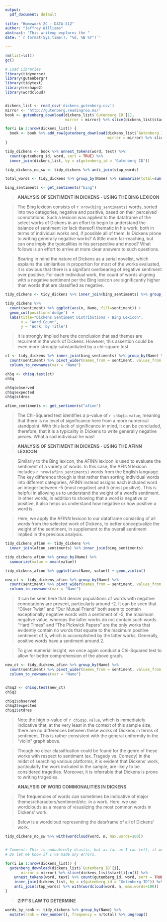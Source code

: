 ```yaml
---
output:
  pdf_document: default
  
title: "Homework 2C - DATA-312"
author: "Jeffrey Williams"
abstract: "This writeup explores the "
date: '`r format(Sys.time(), "%d, %B %Y")`'

---
```


```r
rm(list=ls())
gc()

# Load Libraries
library(tidyverse)
library(gutenbergr)
library(tidytext)
library(reshape2)
library(wordcloud)


dickens_list <- read_csv('dickens_gutenberg.csv')
mirror <- 'http://gutenberg.readingroo.ms/'
book <- gutenberg_download(dickens_list$`Gutenberg ID`[1],
                           mirror = mirror) %>% slice(dickens_list$start[1]:n())

for(i in 2:nrow(dickens_list)) {
  book <- book %>% add_row(gutenberg_download(dickens_list$`Gutenberg ID`[i],
                                              mirror = mirror) %>% slice(dickens_list$start[i]:n()))
}

tidy_dickens <- book %>% unnest_tokens(word, text) %>%
  count(gutenberg_id, word, sort = TRUE) %>%
  inner_join(dickens_list, by = c(gutenberg_id = "Gutenberg ID")) 

tidy_dickens_no_sw <- tidy_dickens %>% anti_join(stop_words)

total_words <- tidy_dickens %>% group_by(Name) %>% summarize(total=sum(n))

bing_sentiments <- get_sentiments("bing") 

```


> **ANALYSIS OF SENTIMENT IN DICKENS - USING THE BING LEXICON**

> The Bing lexicon consists of `r nrow(bing_sentiments)` words, sorted into two categories, negative and positive, based on their perceived connotations. Such a lexicon was applied to the dataframe of the select works of Dickens in an effort to begin to understand the balance of sentiment (or lack thereof) thematic in his work, both in terms of individual works and, if possible all of them. Is Dickens prone to writing generally negative works? A little more far-reaching, but can one imply the typicalities in his perspective and mood? What follows is an effort to arrive at more clear answers to such questions.

> Bearing in mind the nature of Dickens as a serial novelist, which explains the similarities in proportion for most of the works evaluated, it is obvious that there is a signifant overbearing of negative sentiment over positive. For each individual work, the count of words aligning with a negative sentiment per the Bing lexicon are significantly higher than words that are classified as negative.

```r

tidy_dickens <- tidy_dickens %>% inner_join(bing_sentiments) %>% group_by(Name)

tidy_dickens %>%
  count(sentiment) %>% ggplot(aes(n, Name, fill=sentiment)) + 
  geom_col(position='dodge')  + 
  labs(title="Dickens Sentiment Distributions - Bing Lexicon",
       x = "Word Count",
       y = "Work, by Title")


```

> It is strongly implied here the conclusion that sad themes are recurrent in the work of Dickens. However, this assertion could be even more strongly substantiated by a chi-square test. \

```r
ct <- tidy_dickens %>% inner_join(bing_sentiments) %>% group_by(Name) %>%
  count(sentiment) %>% pivot_wider(names_from = sentiment, values_from = n) %>%
  column_to_rownames(var = "Name")

chSq <- chisq.test(ct)
chSq

chSq$observed
chSq$expected
chSq$stdres

afinn_sentiments <- get_sentiments("afinn")
```

> The Chi-Squared test identifies a p-value of `r chSq$p.value`, meaning that there is no level of significance here from a more numerical standpoint. With this lack of significance in mind, it can be concluded, therefore, that it is a typicality in Dickens to write generally negative pieces. What a sad individual he was!\

> **ANALYSIS OF SENTIMENT IN DICKENS - USING THE AFINN LEXICON**

> Similarly to the Bing lexicon, the AFINN lexicon is used to evaluate the sentiment of a variety of words. In this case, the AFINN lexicon includes `r nrow(afinn_sentiments)` words from the English language. The key difference though is that rather than sorting individual words into different categories, AFINN instead assigns each included word an integer between -5 (most negative) and 5 (most positive). This is helpful in allowing us to understand the weight of a word's sentiment. In other words, in addition to showing that a word is negative or positive, it also helps us understand how negative or how positive a word is.\

> Here, we apply the AFINN lexicon to our dataframe consisting of all words from the selected work of Dickens, to better conceptualize the weight of the sentiment, in supplement to the overall sentiment implied in the previous analysis.\

```r
tidy_dickens_afinn <- tidy_dickens %>%
  inner_join(afinn_sentiments) %>% inner_join(bing_sentiments)

tidy_dickens_afinn %>% group_by(Name) %>% 
  summarize(value = mean(value))

tidy_dickens_afinn %>% ggplot(aes(Name, value)) + geom_violin()

new_ct <- tidy_dickens_afinn %>% group_by(Name) %>%
  count(sentiment) %>% pivot_wider(names_from = sentiment, values_from = n) %>%
  column_to_rownames(var = "Name")

```

> It can be seen here that denser populations of words with negative connotations are present, particularly around -2. It can be seen that "Oliver Twist" and "Our Mutual Friend" both seem to contain exceptionally negative words with a sentiment of -5, the maximum negative value, whereas the latter works do not contain such words. "Hard Times" and "The Pickwick Papers" are the only works that evidently contain no words that equate to the maximum positive sentiment of 5, which is accomplished by the latter works. Generally, positive words have a sentiment around 2. \

> To give numerial insight, we once again conduct a Chi-Squared test to allow for better comprehension of the above graph. \

```r
new_ct <- tidy_dickens_afinn %>% group_by(Name) %>%
  count(sentiment) %>% pivot_wider(names_from = sentiment, values_from = n) %>%
  column_to_rownames(var = "Name")


chSq2 <- chisq.test(new_ct)
chSq2

chSq2$observed
chSq2$expected
chSq2$stdres

```

> Note the high p-value of `r chSq$p.value`, which is immediately indicative that, at the very least in the context of this sample size, there are no differences between these works of Dickens in terms of sentiment. This is rather consistent with the general uniformity in the "violin" graph above. \

> Though no clear classification could be found for the genre of these works with respect to sentiment (ex. Tragedy vs. Comedy) in the midst of searching various platforms, it is evident that Dickens' work, particularly the work included in the sample, are likely to be considered tragedies. Moreover, it is inferrable that Dickens is prone to writing tragedies. \

> **ANALYSIS OF WORD COMMONALITIES IN DICKENS**

> The frequencies of words can sometimes be indicative of major themes/characters/sentiment/etc. in a work. Here, we use wordclouds as a means of visualizing the most common words in Dickens' work. \

> Below is a wordcloud representing the dataframe of all of Dickens' work. \

```r

tidy_dickens_no_sw %>% with(wordcloud(word, n, max.words=100))


# Comment: This is undoubtedly drastic, but as far as I can tell, it works.
# Do let me know if I've made any errors.

for(i in 1:nrow(dickens_list)) {
  gutenberg_download(dickens_list$`Gutenberg ID`[i],
       mirror = mirror) %>% slice(dickens_list$start[i]:n()) %>% 
    unnest_tokens(word, text) %>% count(gutenberg_id, word, sort = TRUE) %>%
    inner_join(dickens_list, by = c(gutenberg_id = "Gutenberg ID")) %>% 
    anti_join(stop_words) %>% with(wordcloud(word, n, max.words=100)) 
}

```
> **ZIPF'S LAW TO DETERMINE **

```r
words_by_rank <- tidy_dickens %>% group_by(Name) %>% 
  mutate(rank = row_number(), frequency = n/total) %>% ungroup()

```
